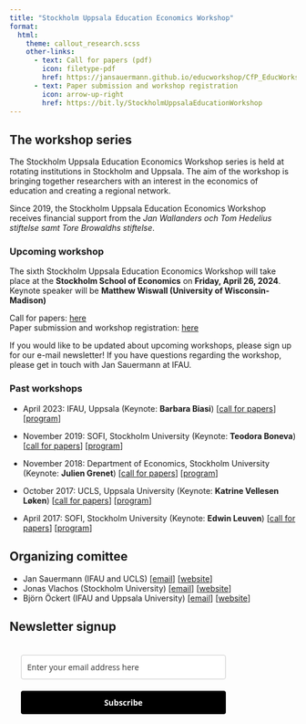 ```yaml
---
title: "Stockholm Uppsala Education Economics Workshop"
format: 
  html: 
    theme: callout_research.scss
    other-links:
      - text: Call for papers (pdf)
        icon: filetype-pdf
        href: https://jansauermann.github.io/educworkshop/CfP_EducWorkshop_April2024.pdf
      - text: Paper submission and workshop registration 
        icon: arrow-up-right
        href: https://bit.ly/StockholmUppsalaEducationWorkshop
---
```


## The workshop series
The Stockholm Uppsala Education Economics Workshop series is held at rotating institutions in Stockholm and Uppsala. The  aim of the workshop is bringing together researchers with an interest in the economics of education and creating a regional network. 

Since 2019, the Stockholm Uppsala Education Economics Workshop receives financial support from the *Jan Wallanders och Tom Hedelius stiftelse samt Tore Browaldhs stiftelse*.

### Upcoming workshop
The sixth Stockholm Uppsala Education Economics Workshop will take place at the **Stockholm School of Economics** on **Friday, April 26, 2024**. 
Keynote speaker will be **Matthew Wiswall (University of Wisconsin-Madison)**

Call for papers: [here](https://jansauermann.github.io/educworkshop/CfP_EducWorkshop_April2024.pdf)\
Paper submission and workshop registration: [here](https://bit.ly/StockholmUppsalaEducationWorkshop)

If you would like to be updated about upcoming workshops, please sign up for our e-mail newsletter! If you have questions regarding the workshop, please get in touch with  Jan Sauermann at IFAU.

### Past workshops
* April 2023: IFAU, Uppsala (Keynote: **Barbara Biasi**) [[call for papers](https://jansauermann.github.io/educworkshop/CfP_EducWorkshop_April2023.pdf)] [[program](https://jansauermann.github.io/educworkshop/Program-apr-23.pdf)]

* November 2019: SOFI, Stockholm University (Keynote: **Teodora Boneva**) [[call for papers](https://jansauermann.github.io/educworkshop/CfP_EducEc_Nov2019.pdf)] [[program](https://jansauermann.github.io/educworkshop/Program-nov-2019.pdf)]

* November 2018: Department of Economics, Stockholm University (Keynote: **Julien Grenet**) [[call for papers](https://jansauermann.github.io/educworkshop/Call_for_papers_3rd_educ.pdf)] [[program](https://jansauermann.github.io/educworkshop/Program-nov-2018.pdf)]

* October 2017: UCLS, Uppsala University (Keynote: **Katrine Vellesen Løken**) [[call for papers](https://jansauermann.github.io/educworkshop/Call_for_papers_2nd_educ.pdf)] [[program](https://jansauermann.github.io/educworkshop/Prog2ndworkshopeduc.pdf)]

* April 2017: SOFI, Stockholm University (Keynote: **Edwin Leuven**) [[call for papers](https://jansauermann.github.io/educworkshop/CfP_EducationEconomics.pdf)] [[program](https://jansauermann.github.io/educworkshop/program_educworkshop.pdf)]

## Organizing comittee
- Jan Sauermann (IFAU and UCLS) [[email](mailto:jan.sauermann@ifau.uu.se)] [[website](index.html)]
- Jonas Vlachos (Stockholm University) [[email](mailto:jonas.vlachos@su.se)] [[website](https://sites.google.com/view/jonasvlachos/)]
- Björn Öckert (IFAU and Uppsala University) [[email](mailto:bjorn.ockert@ifau.uu.se)] [[website](https://www.ifau.se/Om-IFAU/Medarbetare/Forskare-Utredare/Bjorn-Ockert/)]

## Newsletter signup 
```{=html}
<style type="text/css">@import url("https://assets.mlcdn.com/fonts.css?version=1678780");</style>
    <style type="text/css">
    /* LOADER */
    .ml-form-embedSubmitLoad {
      display: inline-block;
      width: 20px;
      height: 20px;
    }

    .g-recaptcha {
    transform: scale(1);
    -webkit-transform: scale(1);
    transform-origin: 0 0;
    -webkit-transform-origin: 0 0;
    height: ;
    }

    .sr-only {
      position: absolute;
      width: 1px;
      height: 1px;
      padding: 0;
      margin: -1px;
      overflow: hidden;
      clip: rect(0,0,0,0);
      border: 0;
    }

    .ml-form-embedSubmitLoad:after {
      content: " ";
      display: block;
      width: 11px;
      height: 11px;
      margin: 1px;
      border-radius: 50%;
      border: 4px solid #fff;
    border-color: #ffffff #ffffff #ffffff transparent;
    animation: ml-form-embedSubmitLoad 1.2s linear infinite;
    }
    @keyframes ml-form-embedSubmitLoad {
      0% {
      transform: rotate(0deg);
      }
      100% {
      transform: rotate(360deg);
      }
    }
      #mlb2-4136301.ml-form-embedContainer {
        box-sizing: border-box;
        display: table;
        margin: 0 auto;
        position: static;
        width: 100% !important;
      }
      #mlb2-4136301.ml-form-embedContainer h4,
      #mlb2-4136301.ml-form-embedContainer p,
      #mlb2-4136301.ml-form-embedContainer span,
      #mlb2-4136301.ml-form-embedContainer button {
        text-transform: none !important;
        letter-spacing: normal !important;
      }
      #mlb2-4136301.ml-form-embedContainer .ml-form-embedWrapper {
        background-color: ;
        
        border-width: 0px;
        border-color: transparent;
        border-radius: 4px;
        border-style: solid;
        box-sizing: border-box;
        display: inline-block !important;
        margin: 0;
        padding: 0;
        position: relative;
              }
      #mlb2-4136301.ml-form-embedContainer .ml-form-embedWrapper.embedPopup,
      #mlb2-4136301.ml-form-embedContainer .ml-form-embedWrapper.embedDefault { width: 400px; }
      #mlb2-4136301.ml-form-embedContainer .ml-form-embedWrapper.embedForm { max-width: 400px; width: 100%; }
      #mlb2-4136301.ml-form-embedContainer .ml-form-align-left { text-align: left; }
      #mlb2-4136301.ml-form-embedContainer .ml-form-align-center { text-align: center; }
      #mlb2-4136301.ml-form-embedContainer .ml-form-align-default { display: table-cell !important; vertical-align: middle !important; text-align: center !important; }
      #mlb2-4136301.ml-form-embedContainer .ml-form-align-right { text-align: right; }
      #mlb2-4136301.ml-form-embedContainer .ml-form-embedWrapper .ml-form-embedHeader img {
        border-top-left-radius: 4px;
        border-top-right-radius: 4px;
        height: auto;
        margin: 0 auto !important;
        max-width: 100%;
        width: undefinedpx;
      }
      #mlb2-4136301.ml-form-embedContainer .ml-form-embedWrapper .ml-form-embedBody,
      #mlb2-4136301.ml-form-embedContainer .ml-form-embedWrapper .ml-form-successBody {
        padding: 20px 20px 0 20px;
      }
      #mlb2-4136301.ml-form-embedContainer .ml-form-embedWrapper .ml-form-embedBody.ml-form-embedBodyHorizontal {
        padding-bottom: 0;
      }
      #mlb2-4136301.ml-form-embedContainer .ml-form-embedWrapper .ml-form-embedBody .ml-form-embedContent,
      #mlb2-4136301.ml-form-embedContainer .ml-form-embedWrapper .ml-form-successBody .ml-form-successContent {
        text-align: left;
        margin: 0 0 20px 0;
      }
      #mlb2-4136301.ml-form-embedContainer .ml-form-embedWrapper .ml-form-embedBody .ml-form-embedContent h4,
      #mlb2-4136301.ml-form-embedContainer .ml-form-embedWrapper .ml-form-successBody .ml-form-successContent h4 {
        color: #000000;
        font-family: 'Open Sans', Arial, Helvetica, sans-serif;
        font-size: 30px;
        font-weight: 400;
        margin: 0 0 10px 0;
        text-align: left;
        word-break: break-word;
      }
      #mlb2-4136301.ml-form-embedContainer .ml-form-embedWrapper .ml-form-embedBody .ml-form-embedContent p,
      #mlb2-4136301.ml-form-embedContainer .ml-form-embedWrapper .ml-form-successBody .ml-form-successContent p {
        color: #000000;
        font-size: 14px;
        font-weight: 400;
        line-height: 20px;
        margin: 0 0 10px 0;
        text-align: left;
      }
      #mlb2-4136301.ml-form-embedContainer .ml-form-embedWrapper .ml-form-embedBody .ml-form-embedContent ul,
      #mlb2-4136301.ml-form-embedContainer .ml-form-embedWrapper .ml-form-embedBody .ml-form-embedContent ol,
      #mlb2-4136301.ml-form-embedContainer .ml-form-embedWrapper .ml-form-successBody .ml-form-successContent ul,
      #mlb2-4136301.ml-form-embedContainer .ml-form-embedWrapper .ml-form-successBody .ml-form-successContent ol {
        color: #000000;
        font-family: 'Open Sans', Arial, Helvetica, sans-serif;
        font-size: 14px;
      }
      #mlb2-4136301.ml-form-embedContainer .ml-form-embedWrapper .ml-form-embedBody .ml-form-embedContent ol ol,
      #mlb2-4136301.ml-form-embedContainer .ml-form-embedWrapper .ml-form-successBody .ml-form-successContent ol ol {
        list-style-type: lower-alpha;
      }
      #mlb2-4136301.ml-form-embedContainer .ml-form-embedWrapper .ml-form-embedBody .ml-form-embedContent ol ol ol,
      #mlb2-4136301.ml-form-embedContainer .ml-form-embedWrapper .ml-form-successBody .ml-form-successContent ol ol ol {
        list-style-type: lower-roman;
      }
      #mlb2-4136301.ml-form-embedContainer .ml-form-embedWrapper .ml-form-embedBody .ml-form-embedContent p a,
      #mlb2-4136301.ml-form-embedContainer .ml-form-embedWrapper .ml-form-successBody .ml-form-successContent p a {
        color: #000000;
        text-decoration: underline;
      }

      #mlb2-4136301.ml-form-embedContainer .ml-form-embedWrapper .ml-block-form .ml-field-group {
        text-align: left!important;
      }

      #mlb2-4136301.ml-form-embedContainer .ml-form-embedWrapper .ml-block-form .ml-field-group label {
        margin-bottom: 5px;
        color: #333333;
        font-size: 14px;
        font-family: 'Open Sans', Arial, Helvetica, sans-serif;
        font-weight: bold; font-style: normal; text-decoration: none;;
        display: inline-block;
        line-height: 20px;
      }
      #mlb2-4136301.ml-form-embedContainer .ml-form-embedWrapper .ml-form-embedBody .ml-form-embedContent p:last-child,
      #mlb2-4136301.ml-form-embedContainer .ml-form-embedWrapper .ml-form-successBody .ml-form-successContent p:last-child {
        margin: 0;
      }
      #mlb2-4136301.ml-form-embedContainer .ml-form-embedWrapper .ml-form-embedBody form {
        margin: 0;
        width: 100%;
      }
      #mlb2-4136301.ml-form-embedContainer .ml-form-embedWrapper .ml-form-embedBody .ml-form-formContent,
      #mlb2-4136301.ml-form-embedContainer .ml-form-embedWrapper .ml-form-embedBody .ml-form-checkboxRow {
        margin: 0 0 20px 0;
        width: 100%;
      }
      #mlb2-4136301.ml-form-embedContainer .ml-form-embedWrapper .ml-form-embedBody .ml-form-checkboxRow {
        float: left;
      }
      #mlb2-4136301.ml-form-embedContainer .ml-form-embedWrapper .ml-form-embedBody .ml-form-formContent.horozintalForm {
        margin: 0;
        padding: 0 0 20px 0;
        width: 100%;
        height: auto;
        float: left;
      }
      #mlb2-4136301.ml-form-embedContainer .ml-form-embedWrapper .ml-form-embedBody .ml-form-fieldRow {
        margin: 0 0 10px 0;
        width: 100%;
      }
      #mlb2-4136301.ml-form-embedContainer .ml-form-embedWrapper .ml-form-embedBody .ml-form-fieldRow.ml-last-item {
        margin: 0;
      }
      #mlb2-4136301.ml-form-embedContainer .ml-form-embedWrapper .ml-form-embedBody .ml-form-fieldRow.ml-formfieldHorizintal {
        margin: 0;
      }
      #mlb2-4136301.ml-form-embedContainer .ml-form-embedWrapper .ml-form-embedBody .ml-form-fieldRow input {
        background-color: #ffffff !important;
        color: #333333 !important;
        border-color: #cccccc;
        border-radius: 4px !important;
        border-style: solid !important;
        border-width: 1px !important;
        font-family: 'Open Sans', Arial, Helvetica, sans-serif;
        font-size: 14px !important;
        height: auto;
        line-height: 21px !important;
        margin-bottom: 0;
        margin-top: 0;
        margin-left: 0;
        margin-right: 0;
        padding: 10px 10px !important;
        width: 100% !important;
        box-sizing: border-box !important;
        max-width: 100% !important;
      }
      #mlb2-4136301.ml-form-embedContainer .ml-form-embedWrapper .ml-form-embedBody .ml-form-fieldRow input::-webkit-input-placeholder,
      #mlb2-4136301.ml-form-embedContainer .ml-form-embedWrapper .ml-form-embedBody .ml-form-horizontalRow input::-webkit-input-placeholder { color: #333333; }

      #mlb2-4136301.ml-form-embedContainer .ml-form-embedWrapper .ml-form-embedBody .ml-form-fieldRow input::-moz-placeholder,
      #mlb2-4136301.ml-form-embedContainer .ml-form-embedWrapper .ml-form-embedBody .ml-form-horizontalRow input::-moz-placeholder { color: #333333; }

      #mlb2-4136301.ml-form-embedContainer .ml-form-embedWrapper .ml-form-embedBody .ml-form-fieldRow input:-ms-input-placeholder,
      #mlb2-4136301.ml-form-embedContainer .ml-form-embedWrapper .ml-form-embedBody .ml-form-horizontalRow input:-ms-input-placeholder { color: #333333; }

      #mlb2-4136301.ml-form-embedContainer .ml-form-embedWrapper .ml-form-embedBody .ml-form-fieldRow input:-moz-placeholder,
      #mlb2-4136301.ml-form-embedContainer .ml-form-embedWrapper .ml-form-embedBody .ml-form-horizontalRow input:-moz-placeholder { color: #333333; }

      #mlb2-4136301.ml-form-embedContainer .ml-form-embedWrapper .ml-form-embedBody .ml-form-fieldRow textarea, #mlb2-4136301.ml-form-embedContainer .ml-form-embedWrapper .ml-form-embedBody .ml-form-horizontalRow textarea {
        background-color: #ffffff !important;
        color: #333333 !important;
        border-color: #cccccc;
        border-radius: 4px !important;
        border-style: solid !important;
        border-width: 1px !important;
        font-family: 'Open Sans', Arial, Helvetica, sans-serif;
        font-size: 14px !important;
        height: auto;
        line-height: 21px !important;
        margin-bottom: 0;
        margin-top: 0;
        padding: 10px 10px !important;
        width: 100% !important;
        box-sizing: border-box !important;
        max-width: 100% !important;
      }

      #mlb2-4136301.ml-form-embedContainer .ml-form-embedWrapper .ml-form-embedBody .ml-form-fieldRow .custom-radio .custom-control-label::before, #mlb2-4136301.ml-form-embedContainer .ml-form-embedWrapper .ml-form-embedBody .ml-form-horizontalRow .custom-radio .custom-control-label::before, #mlb2-4136301.ml-form-embedContainer .ml-form-embedWrapper .ml-form-embedBody .ml-form-fieldRow .custom-checkbox .custom-control-label::before, #mlb2-4136301.ml-form-embedContainer .ml-form-embedWrapper .ml-form-embedBody .ml-form-horizontalRow .custom-checkbox .custom-control-label::before, #mlb2-4136301.ml-form-embedContainer .ml-form-embedWrapper .ml-form-embedBody .ml-form-embedPermissions .ml-form-embedPermissionsOptionsCheckbox .label-description::before, #mlb2-4136301.ml-form-embedContainer .ml-form-embedWrapper .ml-form-embedBody .ml-form-interestGroupsRow .ml-form-interestGroupsRowCheckbox .label-description::before, #mlb2-4136301.ml-form-embedContainer .ml-form-embedWrapper .ml-form-embedBody .ml-form-checkboxRow .label-description::before {
          border-color: #cccccc!important;
          background-color: #ffffff!important;
      }

      #mlb2-4136301.ml-form-embedContainer .ml-form-embedWrapper .ml-form-embedBody .ml-form-fieldRow input.custom-control-input[type="checkbox"]{
        box-sizing: border-box;
        padding: 0;
        position: absolute;
        z-index: -1;
        opacity: 0;
        margin-top: 5px;
        margin-left: -1.5rem;
        overflow: visible;
      }

      #mlb2-4136301.ml-form-embedContainer .ml-form-embedWrapper .ml-form-embedBody .ml-form-fieldRow .custom-checkbox .custom-control-label::before, #mlb2-4136301.ml-form-embedContainer .ml-form-embedWrapper .ml-form-embedBody .ml-form-horizontalRow .custom-checkbox .custom-control-label::before, #mlb2-4136301.ml-form-embedContainer .ml-form-embedWrapper .ml-form-embedBody .ml-form-embedPermissions .ml-form-embedPermissionsOptionsCheckbox .label-description::before, #mlb2-4136301.ml-form-embedContainer .ml-form-embedWrapper .ml-form-embedBody .ml-form-interestGroupsRow .ml-form-interestGroupsRowCheckbox .label-description::before, #mlb2-4136301.ml-form-embedContainer .ml-form-embedWrapper .ml-form-embedBody .ml-form-checkboxRow .label-description::before {
        border-radius: 4px!important;
      }


      #mlb2-4136301.ml-form-embedContainer .ml-form-embedWrapper .ml-form-embedBody .ml-form-checkboxRow input[type=checkbox]:checked~.label-description::after, #mlb2-4136301.ml-form-embedContainer .ml-form-embedWrapper .ml-form-embedBody .ml-form-embedPermissions .ml-form-embedPermissionsOptionsCheckbox input[type=checkbox]:checked~.label-description::after, #mlb2-4136301.ml-form-embedContainer .ml-form-embedWrapper .ml-form-embedBody .ml-form-fieldRow .custom-checkbox .custom-control-input:checked~.custom-control-label::after, #mlb2-4136301.ml-form-embedContainer .ml-form-embedWrapper .ml-form-embedBody .ml-form-horizontalRow .custom-checkbox .custom-control-input:checked~.custom-control-label::after, #mlb2-4136301.ml-form-embedContainer .ml-form-embedWrapper .ml-form-embedBody .ml-form-interestGroupsRow .ml-form-interestGroupsRowCheckbox input[type=checkbox]:checked~.label-description::after {
        background-image: url("data:image/svg+xml,%3csvg xmlns='http://www.w3.org/2000/svg' viewBox='0 0 8 8'%3e%3cpath fill='%23fff' d='M6.564.75l-3.59 3.612-1.538-1.55L0 4.26 2.974 7.25 8 2.193z'/%3e%3c/svg%3e");
      }

      #mlb2-4136301.ml-form-embedContainer .ml-form-embedWrapper .ml-form-embedBody .ml-form-fieldRow .custom-radio .custom-control-input:checked~.custom-control-label::after, #mlb2-4136301.ml-form-embedContainer .ml-form-embedWrapper .ml-form-embedBody .ml-form-fieldRow .custom-radio .custom-control-input:checked~.custom-control-label::after {
        background-image: url("data:image/svg+xml,%3csvg xmlns='http://www.w3.org/2000/svg' viewBox='-4 -4 8 8'%3e%3ccircle r='3' fill='%23fff'/%3e%3c/svg%3e");
      }

      #mlb2-4136301.ml-form-embedContainer .ml-form-embedWrapper .ml-form-embedBody .ml-form-fieldRow .custom-radio .custom-control-input:checked~.custom-control-label::before, #mlb2-4136301.ml-form-embedContainer .ml-form-embedWrapper .ml-form-embedBody .ml-form-horizontalRow .custom-radio .custom-control-input:checked~.custom-control-label::before, #mlb2-4136301.ml-form-embedContainer .ml-form-embedWrapper .ml-form-embedBody .ml-form-fieldRow .custom-checkbox .custom-control-input:checked~.custom-control-label::before, #mlb2-4136301.ml-form-embedContainer .ml-form-embedWrapper .ml-form-embedBody .ml-form-horizontalRow .custom-checkbox .custom-control-input:checked~.custom-control-label::before, #mlb2-4136301.ml-form-embedContainer .ml-form-embedWrapper .ml-form-embedBody .ml-form-embedPermissions .ml-form-embedPermissionsOptionsCheckbox input[type=checkbox]:checked~.label-description::before, #mlb2-4136301.ml-form-embedContainer .ml-form-embedWrapper .ml-form-embedBody .ml-form-interestGroupsRow .ml-form-interestGroupsRowCheckbox input[type=checkbox]:checked~.label-description::before, #mlb2-4136301.ml-form-embedContainer .ml-form-embedWrapper .ml-form-embedBody .ml-form-checkboxRow input[type=checkbox]:checked~.label-description::before  {
          border-color: #000000!important;
          background-color: #000000!important;
          color: #ffffff!important;
      }

      #mlb2-4136301.ml-form-embedContainer .ml-form-embedWrapper .ml-form-embedBody .ml-form-fieldRow .custom-radio .custom-control-label::before, #mlb2-4136301.ml-form-embedContainer .ml-form-embedWrapper .ml-form-embedBody .ml-form-horizontalRow .custom-radio .custom-control-label::before, #mlb2-4136301.ml-form-embedContainer .ml-form-embedWrapper .ml-form-embedBody .ml-form-fieldRow .custom-radio .custom-control-label::after, #mlb2-4136301.ml-form-embedContainer .ml-form-embedWrapper .ml-form-embedBody .ml-form-horizontalRow .custom-radio .custom-control-label::after, #mlb2-4136301.ml-form-embedContainer .ml-form-embedWrapper .ml-form-embedBody .ml-form-fieldRow .custom-checkbox .custom-control-label::before, #mlb2-4136301.ml-form-embedContainer .ml-form-embedWrapper .ml-form-embedBody .ml-form-fieldRow .custom-checkbox .custom-control-label::after, #mlb2-4136301.ml-form-embedContainer .ml-form-embedWrapper .ml-form-embedBody .ml-form-horizontalRow .custom-checkbox .custom-control-label::before, #mlb2-4136301.ml-form-embedContainer .ml-form-embedWrapper .ml-form-embedBody .ml-form-horizontalRow .custom-checkbox .custom-control-label::after {
           top: 2px;
           box-sizing: border-box;
      }

      #mlb2-4136301.ml-form-embedContainer .ml-form-embedWrapper .ml-form-embedBody .ml-form-embedPermissions .ml-form-embedPermissionsOptionsCheckbox .label-description::before, #mlb2-4136301.ml-form-embedContainer .ml-form-embedWrapper .ml-form-embedBody .ml-form-embedPermissions .ml-form-embedPermissionsOptionsCheckbox .label-description::after, #mlb2-4136301.ml-form-embedContainer .ml-form-embedWrapper .ml-form-embedBody .ml-form-checkboxRow .label-description::before, #mlb2-4136301.ml-form-embedContainer .ml-form-embedWrapper .ml-form-embedBody .ml-form-checkboxRow .label-description::after {
           top: 0px!important;
           box-sizing: border-box!important;
      }

      #mlb2-4136301.ml-form-embedContainer .ml-form-embedWrapper .ml-form-embedBody .ml-form-checkboxRow .label-description::before, #mlb2-4136301.ml-form-embedContainer .ml-form-embedWrapper .ml-form-embedBody .ml-form-checkboxRow .label-description::after {
        top: 0px!important;
           box-sizing: border-box!important;
      }

       #mlb2-4136301.ml-form-embedContainer .ml-form-embedWrapper .ml-form-embedBody .ml-form-interestGroupsRow .ml-form-interestGroupsRowCheckbox .label-description::after {
            top: 0px!important;
            box-sizing: border-box!important;
            position: absolute;
            left: -1.5rem;
            display: block;
            width: 1rem;
            height: 1rem;
            content: "";
       }

      #mlb2-4136301.ml-form-embedContainer .ml-form-embedWrapper .ml-form-embedBody .ml-form-interestGroupsRow .ml-form-interestGroupsRowCheckbox .label-description::before {
        top: 0px!important;
        box-sizing: border-box!important;
      }

      #mlb2-4136301.ml-form-embedContainer .ml-form-embedWrapper .ml-form-embedBody .custom-control-label::before {
          position: absolute;
          top: 4px;
          left: -1.5rem;
          display: block;
          width: 16px;
          height: 16px;
          pointer-events: none;
          content: "";
          background-color: #ffffff;
          border: #adb5bd solid 1px;
          border-radius: 50%;
      }

      #mlb2-4136301.ml-form-embedContainer .ml-form-embedWrapper .ml-form-embedBody .custom-control-label::after {
          position: absolute;
          top: 2px!important;
          left: -1.5rem;
          display: block;
          width: 1rem;
          height: 1rem;
          content: "";
      }

      #mlb2-4136301.ml-form-embedContainer .ml-form-embedWrapper .ml-form-embedBody .ml-form-embedPermissions .ml-form-embedPermissionsOptionsCheckbox .label-description::before, #mlb2-4136301.ml-form-embedContainer .ml-form-embedWrapper .ml-form-embedBody .ml-form-interestGroupsRow .ml-form-interestGroupsRowCheckbox .label-description::before, #mlb2-4136301.ml-form-embedContainer .ml-form-embedWrapper .ml-form-embedBody .ml-form-checkboxRow .label-description::before {
          position: absolute;
          top: 4px;
          left: -1.5rem;
          display: block;
          width: 16px;
          height: 16px;
          pointer-events: none;
          content: "";
          background-color: #ffffff;
          border: #adb5bd solid 1px;
          border-radius: 50%;
      }

      #mlb2-4136301.ml-form-embedContainer .ml-form-embedWrapper .ml-form-embedBody .ml-form-embedPermissions .ml-form-embedPermissionsOptionsCheckbox .label-description::after {
          position: absolute;
          top: 0px!important;
          left: -1.5rem;
          display: block;
          width: 1rem;
          height: 1rem;
          content: "";
      }

      #mlb2-4136301.ml-form-embedContainer .ml-form-embedWrapper .ml-form-embedBody .ml-form-checkboxRow .label-description::after {
          position: absolute;
          top: 0px!important;
          left: -1.5rem;
          display: block;
          width: 1rem;
          height: 1rem;
          content: "";
      }

      #mlb2-4136301.ml-form-embedContainer .ml-form-embedWrapper .ml-form-embedBody .custom-radio .custom-control-label::after {
          background: no-repeat 50%/50% 50%;
      }
      #mlb2-4136301.ml-form-embedContainer .ml-form-embedWrapper .ml-form-embedBody .custom-checkbox .custom-control-label::after, #mlb2-4136301.ml-form-embedContainer .ml-form-embedWrapper .ml-form-embedBody .ml-form-embedPermissions .ml-form-embedPermissionsOptionsCheckbox .label-description::after, #mlb2-4136301.ml-form-embedContainer .ml-form-embedWrapper .ml-form-embedBody .ml-form-interestGroupsRow .ml-form-interestGroupsRowCheckbox .label-description::after, #mlb2-4136301.ml-form-embedContainer .ml-form-embedWrapper .ml-form-embedBody .ml-form-checkboxRow .label-description::after {
          background: no-repeat 50%/50% 50%;
      }

      #mlb2-4136301.ml-form-embedContainer .ml-form-embedWrapper .ml-form-embedBody .ml-form-fieldRow .custom-control, #mlb2-4136301.ml-form-embedContainer .ml-form-embedWrapper .ml-form-embedBody .ml-form-horizontalRow .custom-control {
        position: relative;
        display: block;
        min-height: 1.5rem;
        padding-left: 1.5rem;
      }

      #mlb2-4136301.ml-form-embedContainer .ml-form-embedWrapper .ml-form-embedBody .ml-form-fieldRow .custom-radio .custom-control-input, #mlb2-4136301.ml-form-embedContainer .ml-form-embedWrapper .ml-form-embedBody .ml-form-horizontalRow .custom-radio .custom-control-input, #mlb2-4136301.ml-form-embedContainer .ml-form-embedWrapper .ml-form-embedBody .ml-form-fieldRow .custom-checkbox .custom-control-input, #mlb2-4136301.ml-form-embedContainer .ml-form-embedWrapper .ml-form-embedBody .ml-form-horizontalRow .custom-checkbox .custom-control-input {
          position: absolute;
          z-index: -1;
          opacity: 0;
          box-sizing: border-box;
          padding: 0;
      }

      #mlb2-4136301.ml-form-embedContainer .ml-form-embedWrapper .ml-form-embedBody .ml-form-fieldRow .custom-radio .custom-control-label, #mlb2-4136301.ml-form-embedContainer .ml-form-embedWrapper .ml-form-embedBody .ml-form-horizontalRow .custom-radio .custom-control-label, #mlb2-4136301.ml-form-embedContainer .ml-form-embedWrapper .ml-form-embedBody .ml-form-fieldRow .custom-checkbox .custom-control-label, #mlb2-4136301.ml-form-embedContainer .ml-form-embedWrapper .ml-form-embedBody .ml-form-horizontalRow .custom-checkbox .custom-control-label {
          color: #000000;
          font-size: 12px!important;
          font-family: 'Open Sans', Arial, Helvetica, sans-serif;
          line-height: 22px;
          margin-bottom: 0;
          position: relative;
          vertical-align: top;
          font-style: normal;
          font-weight: 700;
      }

      #mlb2-4136301.ml-form-embedContainer .ml-form-embedWrapper .ml-form-embedBody .ml-form-fieldRow .custom-select, #mlb2-4136301.ml-form-embedContainer .ml-form-embedWrapper .ml-form-embedBody .ml-form-horizontalRow .custom-select {
        background-color: #ffffff !important;
        color: #333333 !important;
        border-color: #cccccc;
        border-radius: 4px !important;
        border-style: solid !important;
        border-width: 1px !important;
        font-family: 'Open Sans', Arial, Helvetica, sans-serif;
        font-size: 14px !important;
        line-height: 20px !important;
        margin-bottom: 0;
        margin-top: 0;
        padding: 10px 28px 10px 12px !important;
        width: 100% !important;
        box-sizing: border-box !important;
        max-width: 100% !important;
        height: auto;
        display: inline-block;
        vertical-align: middle;
        background: url('https://assets.mlcdn.com/ml/images/default/dropdown.svg') no-repeat right .75rem center/8px 10px;
        -webkit-appearance: none;
        -moz-appearance: none;
        appearance: none;
      }


      #mlb2-4136301.ml-form-embedContainer .ml-form-embedWrapper .ml-form-embedBody .ml-form-horizontalRow {
        height: auto;
        width: 100%;
        float: left;
      }
      .ml-form-formContent.horozintalForm .ml-form-horizontalRow .ml-input-horizontal { width: 70%; float: left; }
      .ml-form-formContent.horozintalForm .ml-form-horizontalRow .ml-button-horizontal { width: 30%; float: left; }
      .ml-form-formContent.horozintalForm .ml-form-horizontalRow .ml-button-horizontal.labelsOn { padding-top: 25px;  }
      .ml-form-formContent.horozintalForm .ml-form-horizontalRow .horizontal-fields { box-sizing: border-box; float: left; padding-right: 10px;  }
      #mlb2-4136301.ml-form-embedContainer .ml-form-embedWrapper .ml-form-embedBody .ml-form-horizontalRow input {
        background-color: #ffffff;
        color: #333333;
        border-color: #cccccc;
        border-radius: 4px;
        border-style: solid;
        border-width: 1px;
        font-family: 'Open Sans', Arial, Helvetica, sans-serif;
        font-size: 14px;
        line-height: 20px;
        margin-bottom: 0;
        margin-top: 0;
        padding: 10px 10px;
        width: 100%;
        box-sizing: border-box;
        overflow-y: initial;
      }
      #mlb2-4136301.ml-form-embedContainer .ml-form-embedWrapper .ml-form-embedBody .ml-form-horizontalRow button {
        background-color: #000000 !important;
        border-color: #000000;
        border-style: solid;
        border-width: 1px;
        border-radius: 4px;
        box-shadow: none;
        color: #ffffff !important;
        cursor: pointer;
        font-family: 'Open Sans', Arial, Helvetica, sans-serif;
        font-size: 14px !important;
        font-weight: 700;
        line-height: 20px;
        margin: 0 !important;
        padding: 10px !important;
        width: 100%;
        height: auto;
      }
      #mlb2-4136301.ml-form-embedContainer .ml-form-embedWrapper .ml-form-embedBody .ml-form-horizontalRow button:hover {
        background-color: #333333 !important;
        border-color: #333333 !important;
      }
      #mlb2-4136301.ml-form-embedContainer .ml-form-embedWrapper .ml-form-embedBody .ml-form-checkboxRow input[type="checkbox"] {
        box-sizing: border-box;
        padding: 0;
        position: absolute;
        z-index: -1;
        opacity: 0;
        margin-top: 5px;
        margin-left: -1.5rem;
        overflow: visible;
      }
      #mlb2-4136301.ml-form-embedContainer .ml-form-embedWrapper .ml-form-embedBody .ml-form-checkboxRow .label-description {
        color: #000000;
        display: block;
        font-family: 'Open Sans', Arial, Helvetica, sans-serif;
        font-size: 12px;
        text-align: left;
        margin-bottom: 0;
        position: relative;
        vertical-align: top;
      }
      #mlb2-4136301.ml-form-embedContainer .ml-form-embedWrapper .ml-form-embedBody .ml-form-checkboxRow label {
        font-weight: normal;
        margin: 0;
        padding: 0;
        position: relative;
        display: block;
        min-height: 24px;
        padding-left: 24px;

      }
      #mlb2-4136301.ml-form-embedContainer .ml-form-embedWrapper .ml-form-embedBody .ml-form-checkboxRow label a {
        color: #000000;
        text-decoration: underline;
      }
      #mlb2-4136301.ml-form-embedContainer .ml-form-embedWrapper .ml-form-embedBody .ml-form-checkboxRow label p {
        color: #000000 !important;
        font-family: 'Open Sans', Arial, Helvetica, sans-serif !important;
        font-size: 12px !important;
        font-weight: normal !important;
        line-height: 18px !important;
        padding: 0 !important;
        margin: 0 5px 0 0 !important;
      }
      #mlb2-4136301.ml-form-embedContainer .ml-form-embedWrapper .ml-form-embedBody .ml-form-checkboxRow label p:last-child {
        margin: 0;
      }
      #mlb2-4136301.ml-form-embedContainer .ml-form-embedWrapper .ml-form-embedBody .ml-form-embedSubmit {
        margin: 0 0 20px 0;
        float: left;
        width: 100%;
      }
      #mlb2-4136301.ml-form-embedContainer .ml-form-embedWrapper .ml-form-embedBody .ml-form-embedSubmit button {
        background-color: #000000 !important;
        border: none !important;
        border-radius: 4px !important;
        box-shadow: none !important;
        color: #ffffff !important;
        cursor: pointer;
        font-family: 'Open Sans', Arial, Helvetica, sans-serif !important;
        font-size: 14px !important;
        font-weight: 700 !important;
        line-height: 21px !important;
        height: auto;
        padding: 10px !important;
        width: 100% !important;
        box-sizing: border-box !important;
      }
      #mlb2-4136301.ml-form-embedContainer .ml-form-embedWrapper .ml-form-embedBody .ml-form-embedSubmit button.loading {
        display: none;
      }
      #mlb2-4136301.ml-form-embedContainer .ml-form-embedWrapper .ml-form-embedBody .ml-form-embedSubmit button:hover {
        background-color: #333333 !important;
      }
      .ml-subscribe-close {
        width: 30px;
        height: 30px;
        background: url('https://assets.mlcdn.com/ml/images/default/modal_close.png') no-repeat;
        background-size: 30px;
        cursor: pointer;
        margin-top: -10px;
        margin-right: -10px;
        position: absolute;
        top: 0;
        right: 0;
      }
      .ml-error input, .ml-error textarea, .ml-error select {
        border-color: red!important;
      }

      .ml-error .custom-checkbox-radio-list {
        border: 1px solid red !important;
        border-radius: 4px;
        padding: 10px;
      }

      .ml-error .label-description,
      .ml-error .label-description p,
      .ml-error .label-description p a,
      .ml-error label:first-child {
        color: #ff0000 !important;
      }

      #mlb2-4136301.ml-form-embedContainer .ml-form-embedWrapper .ml-form-embedBody .ml-form-checkboxRow.ml-error .label-description p,
      #mlb2-4136301.ml-form-embedContainer .ml-form-embedWrapper .ml-form-embedBody .ml-form-checkboxRow.ml-error .label-description p:first-letter {
        color: #ff0000 !important;
      }
            @media only screen and (max-width: 400px){

        .ml-form-embedWrapper.embedDefault, .ml-form-embedWrapper.embedPopup { width: 100%!important; }
        .ml-form-formContent.horozintalForm { float: left!important; }
        .ml-form-formContent.horozintalForm .ml-form-horizontalRow { height: auto!important; width: 100%!important; float: left!important; }
        .ml-form-formContent.horozintalForm .ml-form-horizontalRow .ml-input-horizontal { width: 100%!important; }
        .ml-form-formContent.horozintalForm .ml-form-horizontalRow .ml-input-horizontal > div { padding-right: 0px!important; padding-bottom: 10px; }
        .ml-form-formContent.horozintalForm .ml-button-horizontal { width: 100%!important; }
        .ml-form-formContent.horozintalForm .ml-button-horizontal.labelsOn { padding-top: 0px!important; }

      }
    </style>

    
  

    

      
    <div id="mlb2-4136301" class="ml-form-embedContainer ml-subscribe-form ml-subscribe-form-4136301">
      <div class="ml-form-align-left ">
        <div class="ml-form-embedWrapper embedForm">

          <div class="ml-form-embedBody ml-form-embedBodyDefault row-form">

            <form class="ml-block-form" action="https://assets.mailerlite.com/jsonp/373190/forms/83201269854897513/subscribe" data-code="" method="post" target="_blank">
              <div class="ml-form-formContent">
                

                  
                  <div class="ml-form-fieldRow ml-last-item">
                    <div class="ml-field-group ml-field-email ml-validate-email ml-validate-required">

                      


                      <!-- input -->
                      <input aria-label="email" aria-required="true" type="email" class="form-control" data-inputmask="" name="fields[email]" placeholder="Enter your email address here" autocomplete="email">
                      <!-- /input -->
                    </div>
                  </div>
                
              </div>

              

              <!-- Privacy policy -->
              
              <!-- /Privacy policy -->
      
              <input type="hidden" name="ml-submit" value="1">

              <div class="ml-form-embedSubmit">
                
                  <button type="submit" class="primary">Subscribe</button>
                
                <button disabled="disabled" style="display: none;" type="button" class="loading">
                  <div class="ml-form-embedSubmitLoad"></div>
                  <span class="sr-only">Loading...</span>
                </button>
              </div>

              
              <input type="hidden" name="anticsrf" value="true">
            </form>
          </div>

          <div class="ml-form-successBody row-success" style="display: none">

            <div class="ml-form-successContent">
              
                <h4>Thank you!</h4>
                
                  <p>You have successfully joined our subscriber list.</p>
                
              
            </div>

          </div>
        </div>
      </div>
    </div>

  

  
  
  <script>
    function ml_webform_success_4136301() {
      var $ = ml_jQuery || jQuery;
      $('.ml-subscribe-form-4136301 .row-success').show();
      $('.ml-subscribe-form-4136301 .row-form').hide();
    }
      </script>
  
  
      <script src="https://groot.mailerlite.com/js/w/webforms.min.js?v300817f630ad0e957914d0b28a2b6d78" type="text/javascript"></script>
        <script>
            fetch("https://assets.mailerlite.com/jsonp/373190/forms/83201269854897513/takel")
        </script>
```